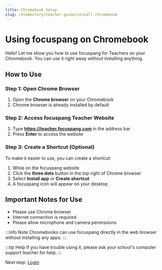 ```yaml
---
title: Chromebook Setup
slug: /elementary/teacher-guide/install-chromebook
---
```


# Using focuspang on Chromebook

Hello!
Let me show you how to use focuspang for Teachers on your Chromebook. You can use it right away without installing anything.

## How to Use

### Step 1: Open Chrome Browser

1. Open the **Chrome browser** on your Chromebook
2. Chrome browser is already installed by default

### Step 2: Access focuspang Teacher Website

1. Type **https://teacher.focuspang.com** in the address bar
2. Press **Enter** to access the website

### Step 3: Create a Shortcut (Optional)

To make it easier to use, you can create a shortcut:

1. While on the focuspang website
2. Click the **three dots** button in the top right of Chrome browser
3. Select **Install app** or **Create shortcut**
4. A focuspang icon will appear on your desktop

## Important Notes for Use

- Please use Chrome browser
- Internet connection is required
- Please allow microphone and camera permissions

:::info Note
Chromebooks can use focuspang directly in the web browser without installing any apps.
:::

:::tip Help
If you have trouble using it, please ask your school's computer support teacher for help.
:::

Next step: [Login](/docs/elementary/teacher-guide/login)

